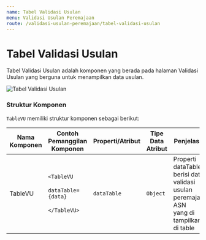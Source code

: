 ```yaml
---
name: Tabel Validasi Usulan
menu: Validasi Usulan Peremajaan
route: /validasi-usulan-peremajaan/tabel-validasi-usulan
---
```


# Tabel Validasi Usulan

Tabel Validasi Usulan adalah komponen yang berada
pada halaman Validasi Usulan yang berguna untuk menampilkan
data usulan.

![Tabel Validasi Usulan](../../src/img/TabelUsulan.png)

### Struktur Komponen

`TableVU` memiliki struktur komponen sebagai berikut:

| Nama Komponen | Contoh Pemanggilan <br/> Komponen                                                                        | Properti/Atribut | Tipe Data <br/> Atribut | Penjelasan                                                                                           |
| ------------- | -------------------------------------------------------------------------------------------------------- | ---------------- | ----------------------- | ---------------------------------------------------------------------------------------------------- |
| TableVU       | `<TableVU` <br/> &nbsp;&nbsp;&nbsp;&nbsp; `dataTable={data}` <br/> &nbsp;&nbsp;&nbsp;&nbsp; `</TableVU>` | `dataTable`      | `Object`                | Properti dataTable berisi data <br/> validasi usulan peremajaan ASN <br/> yang di tampilkan di table |
